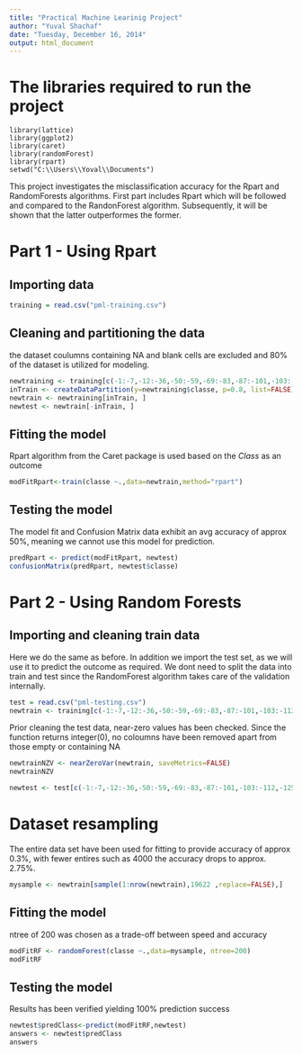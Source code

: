 ```yaml
---
title: "Practical Machine Learinig Project"
author: "Yuval Shachaf"
date: "Tuesday, December 16, 2014"
output: html_document
---
```

# The libraries required to run the project
```
library(lattice)
library(ggplot2)
library(caret)
library(randomForest)
library(rpart)
setwd("C:\\Users\\Yoval\\Documents")
```
This project investigates the misclassification accuracy for the Rpart and RandomForests algorithms. First part includes Rpart which will be followed and compared to the RandonForest algorithm. Subsequently, it will be shown that the latter outperformes the former.

# Part 1 - Using Rpart
## Importing data

```r
training = read.csv("pml-training.csv")
```
## Cleaning and partitioning the data
the dataset coulumns containing NA and blank cells are excluded and 80% of the dataset is utilized for modeling.
```r
newtraining <- training[c(-1:-7,-12:-36,-50:-59,-69:-83,-87:-101,-103:-112,-125:-139,-141:-150)]
inTrain <- createDataPartition(y=newtraining$classe, p=0.8, list=FALSE)
newtrain <- newtraining[inTrain, ]
newtest <- newtrain[-inTrain, ]
```
## Fitting the model
Rpart algorithm from the Caret package is used based on the *Class* as an outcome
```r
modFitRpart<-train(classe ~.,data=newtrain,method="rpart")
```
## Testing the model
The model fit and Confusion Matrix data exhibit an avg accuracy of approx 50%, meaning we cannot use this model for prediction.

```r
predRpart <- predict(modFitRpart, newtest)
confusionMatrix(predRpart, newtest$classe)
```

# Part 2 - Using Random Forests
## Importing and cleaning train data
Here we do the same as before. In addition we import the test set, as we will use it to predict the outcome as required.
We dont need to split the data into train and test since the RandomForest algorithm takes care of the validation internally.
```r
test = read.csv("pml-testing.csv")
newtrain <- training[c(-1:-7,-12:-36,-50:-59,-69:-83,-87:-101,-103:-112,-125:-139,-141:-150)]
```

Prior cleaning the test data, near-zero values has been checked. Since the function returns integer(0), no coloumns have been removed apart from those empty or containing NA
```r
newtrainNZV <- nearZeroVar(newtrain, saveMetrics=FALSE)
newtrainNZV
```

```r
newtest <- test[c(-1:-7,-12:-36,-50:-59,-69:-83,-87:-101,-103:-112,-125:-139,-141:-150,-160)]
```
# Dataset resampling
The entire data set have been used for fitting to provide accuracy of approx 0.3%, with fewer entires such as 4000 the accuracy drops to approx. 2.75%.
```r
mysample <- newtrain[sample(1:nrow(newtrain),19622 ,replace=FALSE),]
```
## Fitting the model
ntree of 200 was chosen as a trade-off between speed and accuracy
```r
modFitRF <- randomForest(classe ~.,data=mysample, ntree=200)
modFitRF
```
## Testing the model
Results has been verified yielding 100% prediction success 
```r
newtest$predClass<-predict(modFitRF,newtest)
answers <- newtest$predClass
answers
```
